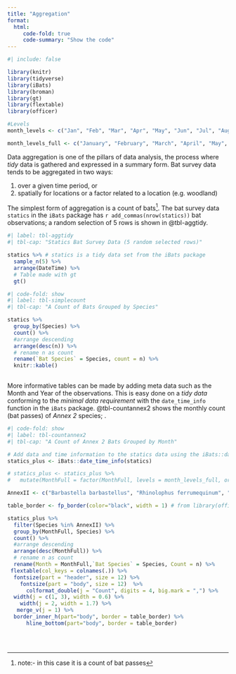 ```yaml
---
title: "Aggregation"
format: 
  html:
     code-fold: true
     code-summary: "Show the code"
---
```


```r
#| include: false

library(knitr)
library(tidyverse)
library(iBats)
library(broman)
library(gt)
library(flextable)
library(officer)

#Levels
month_levels <- c("Jan", "Feb", "Mar", "Apr", "May", "Jun", "Jul", "Aug", "Sep", "Oct", "Nov", "Dec")

month_levels_full <- c("January", "February", "March", "April", "May", "June", "July", "August", "September", "October", "November", "December")

```

Data aggregation is one of the pillars of data analysis, the process where *tidy* data is gathered and expressed in a summary form. Bat survey data tends to be aggregated in two ways:

1.  over a given time period, or
2.  spatially for locations or a factor related to a location (e.g. woodland)


The simplest form of aggregation is a count of bats^[note:- in this case it is a count of bat passes]. The bat survey data `statics` in the `iBats` package has `r add_commas(nrow(statics))` bat observations; a random selection of 5 rows is shown in @tbl-aggtidy. 

```r
#| label: tbl-aggtidy
#| tbl-cap: "Statics Bat Survey Data (5 random selected rows)"

statics %>% # statics is a tidy data set from the iBats package
  sample_n(5) %>% 
  arrange(DateTime) %>% 
  # Table made with gt
  gt()

```



```r
#| code-fold: show
#| label: tbl-simplecount
#| tbl-cap: "A Count of Bats Grouped by Species"

statics %>%
  group_by(Species) %>% 
  count() %>% 
  #arrange descending
  arrange(desc(n)) %>% 
  # rename n as count
  rename(`Bat Species` = Species, count = n) %>% 
  knitr::kable()
  

```


More informative tables can be made by adding meta data such as the Month and Year of the observations.  This is easy done on a _tidy data_ conforming to the _minimal data requirement_  with the `date_time_info` function in the `iBats` package. @tbl-countannex2 shows the monthly count (bat passes) of _Annex 2_ species;  .

```r
#| code-fold: show
#| label: tbl-countannex2
#| tbl-cap: "A Count of Annex 2 Bats Grouped by Month"

# Add data and time information to the statics data using the iBats::date_time_info
statics_plus <- iBats::date_time_info(statics)

# statics_plus <- statics_plus %>% 
#   mutate(MonthFull = factor(MonthFull, levels = month_levels_full, ordered = T))

AnnexII <- c("Barbastella barbastellus", "Rhinolophus ferrumequinum", "Rhinolophus hipposideros" )

table_border <- fp_border(color="black", width = 1) # from library(officer)

statics_plus %>%
  filter(Species %in% AnnexII) %>% 
  group_by(MonthFull, Species) %>% 
  count() %>% 
  #arrange descending
  arrange(desc(MonthFull)) %>% 
  # rename n as count
  rename(Month = MonthFull,`Bat Species` = Species, Count = n) %>% 
 flextable(col_keys = colnames(.)) %>% 
  fontsize(part = "header", size = 12) %>% 
    fontsize(part = "body", size = 12)  %>% 
      colformat_double(j = "Count", digits = 4, big.mark = ",") %>% 
  width(j = c(1, 3), width = 0.6) %>% 
    width(j = 2, width = 1.7) %>% 
   merge_v(j = 1) %>% 
  border_inner_h(part="body", border = table_border) %>% 
      hline_bottom(part="body", border = table_border)
  

  
```